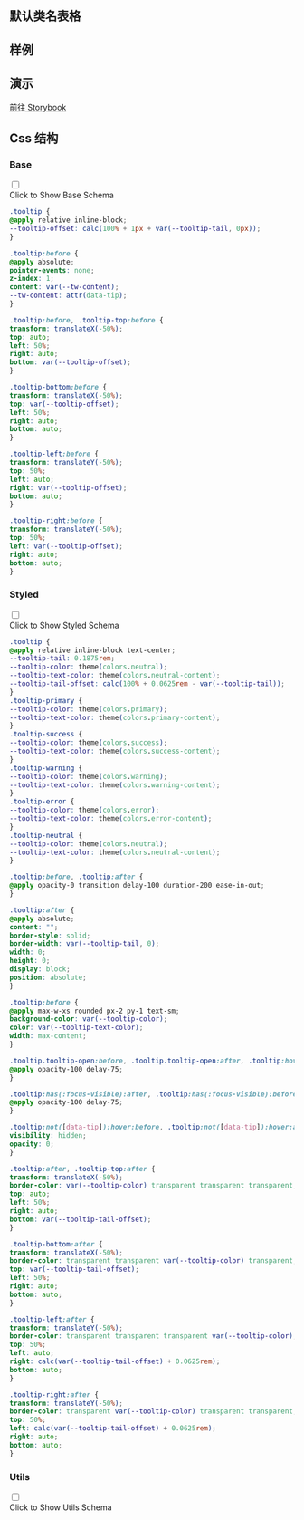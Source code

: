 
## 默认类名表格

<CssTable name="tooltip" />

## 样例

<Demo></Demo>

## 演示

[前往 Storybook](https://story.ui.icebreaker.top/?path=/docs/feedback-tooltip--docs)

## Css 结构


### Base

<div className="collapse">
<input type="checkbox" /> 
<div class="collapse-title px-0">
<span class="btn">Click to Show Base Schema</span>
</div>
<div class="collapse-content"> 

```css
.tooltip {
@apply relative inline-block;
--tooltip-offset: calc(100% + 1px + var(--tooltip-tail, 0px));
}

.tooltip:before {
@apply absolute;
pointer-events: none;
z-index: 1;
content: var(--tw-content);
--tw-content: attr(data-tip);
}

.tooltip:before, .tooltip-top:before {
transform: translateX(-50%);
top: auto;
left: 50%;
right: auto;
bottom: var(--tooltip-offset);
}

.tooltip-bottom:before {
transform: translateX(-50%);
top: var(--tooltip-offset);
left: 50%;
right: auto;
bottom: auto;
}

.tooltip-left:before {
transform: translateY(-50%);
top: 50%;
left: auto;
right: var(--tooltip-offset);
bottom: auto;
}

.tooltip-right:before {
transform: translateY(-50%);
top: 50%;
left: var(--tooltip-offset);
right: auto;
bottom: auto;
}
```

</div>
</div>

  

### Styled

<div className="collapse">
<input type="checkbox" /> 
<div class="collapse-title px-0">
<span class="btn">Click to Show Styled Schema</span>
</div>
<div class="collapse-content"> 

```css
.tooltip {
@apply relative inline-block text-center;
--tooltip-tail: 0.1875rem;
--tooltip-color: theme(colors.neutral);
--tooltip-text-color: theme(colors.neutral-content);
--tooltip-tail-offset: calc(100% + 0.0625rem - var(--tooltip-tail));
}
.tooltip-primary {
--tooltip-color: theme(colors.primary);
--tooltip-text-color: theme(colors.primary-content);
}
.tooltip-success {
--tooltip-color: theme(colors.success);
--tooltip-text-color: theme(colors.success-content);
}
.tooltip-warning {
--tooltip-color: theme(colors.warning);
--tooltip-text-color: theme(colors.warning-content);
}
.tooltip-error {
--tooltip-color: theme(colors.error);
--tooltip-text-color: theme(colors.error-content);
}
.tooltip-neutral {
--tooltip-color: theme(colors.neutral);
--tooltip-text-color: theme(colors.neutral-content);
}

.tooltip:before, .tooltip:after {
@apply opacity-0 transition delay-100 duration-200 ease-in-out;
}

.tooltip:after {
@apply absolute;
content: "";
border-style: solid;
border-width: var(--tooltip-tail, 0);
width: 0;
height: 0;
display: block;
position: absolute;
}

.tooltip:before {
@apply max-w-xs rounded px-2 py-1 text-sm;
background-color: var(--tooltip-color);
color: var(--tooltip-text-color);
width: max-content;
}

.tooltip.tooltip-open:before, .tooltip.tooltip-open:after, .tooltip:hover:before, .tooltip:hover:after {
@apply opacity-100 delay-75;
}

.tooltip:has(:focus-visible):after, .tooltip:has(:focus-visible):before {
@apply opacity-100 delay-75;
}

.tooltip:not([data-tip]):hover:before, .tooltip:not([data-tip]):hover:after {
visibility: hidden;
opacity: 0;
}

.tooltip:after, .tooltip-top:after {
transform: translateX(-50%);
border-color: var(--tooltip-color) transparent transparent transparent;
top: auto;
left: 50%;
right: auto;
bottom: var(--tooltip-tail-offset);
}

.tooltip-bottom:after {
transform: translateX(-50%);
border-color: transparent transparent var(--tooltip-color) transparent;
top: var(--tooltip-tail-offset);
left: 50%;
right: auto;
bottom: auto;
}

.tooltip-left:after {
transform: translateY(-50%);
border-color: transparent transparent transparent var(--tooltip-color);
top: 50%;
left: auto;
right: calc(var(--tooltip-tail-offset) + 0.0625rem);
bottom: auto;
}

.tooltip-right:after {
transform: translateY(-50%);
border-color: transparent var(--tooltip-color) transparent transparent;
top: 50%;
left: calc(var(--tooltip-tail-offset) + 0.0625rem);
right: auto;
bottom: auto;
}
```

</div>
</div>

  

### Utils

<div className="collapse">
<input type="checkbox" /> 
<div class="collapse-title px-0">
<span class="btn">Click to Show Utils Schema</span>
</div>
<div class="collapse-content"> 

```css

```

</div>
</div>